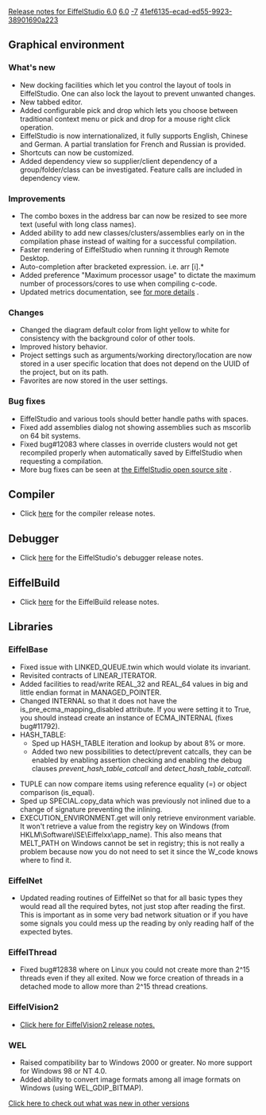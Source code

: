 [[Property:title|Release notes for EiffelStudio 6.0]]
[[Property:link_title|6.0]]
[[Property:weight|-7]]
[[Property:uuid|41ef6135-ecad-ed55-9923-38901690a223]]
==Graphical environment==

===What's new===
* New docking facilities which let you control the layout of tools in EiffelStudio. One can also lock the layout to prevent unwanted changes.
* New tabbed editor.
* Added configurable pick and drop which lets you choose between traditional context menu or pick and drop for a mouse right click operation.
* EiffelStudio is now internationalized, it fully supports English, Chinese and German. A partial translation for French and Russian is provided.
* Shortcuts can now be customized.
* Added dependency view so supplier/client dependency of a group/folder/class can be investigated. Feature calls are included in dependency view.

===Improvements===
* The combo boxes in the address bar can now be resized to see more text (useful with long class names).
* Added ability to add new classes/clusters/assemblies early on in the compilation phase instead of waiting for a successful compilation.
* Faster rendering of EiffelStudio when running it through Remote Desktop.
* Auto-completion after bracketed expression. i.e. arr [i].*
* Added preference "Maximum processor usage" to dictate the maximum number of processors/cores to use when compiling c-code.
* Updated metrics documentation, see [[Metrics tool|for more details]] .

===Changes===
* Changed the diagram default color from light yellow to white for consistency with the background color of other tools.
* Improved history behavior.
* Project settings such as arguments/working directory/location are now stored in a user specific location that does not depend on the UUID of the project, but on its path.
* Favorites are now stored in the user settings.

===Bug fixes===
* EiffelStudio and various tools should better handle paths with spaces.
* Fixed add assemblies dialog not showing assemblies such as mscorlib on 64 bit systems.
* Fixed bug#12083 where classes in override clusters would not get recompiled properly when automatically saved by EiffelStudio when requesting a compilation.
* More bug fixes can be seen at [http://dev.eiffel.com/EiffelStudio_6.0_Releases the EiffelStudio open source site] .

==Compiler==
* Click [[Major changes between ISE Eiffel 5.7 and ISE Eiffel 6.0|here]]  for the compiler release notes.

==Debugger==
* Click [[Release notes for EiffelStudio 6.0 related to the debugger|here]]  for the EiffelStudio's debugger release notes.

==EiffelBuild==
* Click [[EiffelBuild Version History|here]]  for the EiffelBuild release notes.

==Libraries==

===EiffelBase===
* Fixed issue with <eiffel>LINKED_QUEUE</eiffel>.<eiffel>twin</eiffel> which would violate its invariant.
* Revisited contracts of <eiffel>LINEAR_ITERATOR</eiffel>.
* Added facilities to read/write <eiffel>REAL_32</eiffel> and <eiffel>REAL_64</eiffel> values in big and little endian format in <eiffel>MANAGED_POINTER</eiffel>.
* Changed <eiffel>INTERNAL</eiffel> so that it does not have the <eiffel>is_pre_ecma_mapping_disabled</eiffel> attribute. If you were setting it to True, you should instead create an instance of <eiffel>ECMA_INTERNAL</eiffel> (fixes bug#11792).
* <eiffel>HASH_TABLE</eiffel>: 
** Sped up <eiffel>HASH_TABLE</eiffel> iteration and lookup by about 8% or more.
** Added two new possibilities to detect/prevent catcalls, they can be enabled by enabling assertion checking and enabling the debug clauses ''prevent_hash_table_catcall'' and ''detect_hash_table_catcall''.

* <eiffel>TUPLE</eiffel> can now compare items using reference equality (=) or object comparison (<eiffel>is_equal</eiffel>).
* Sped up <eiffel>SPECIAL</eiffel>.<eiffel>copy_data</eiffel> which was previously not inlined due to a change of signature preventing the inlining.
* <eiffel>EXECUTION_ENVIRONMENT</eiffel>.<eiffel>get</eiffel> will only retrieve environment variable. It won't retrieve a value from the registry key on Windows (from HKLM\Software\ISE\Eiffelxx\app_name). This also means that MELT_PATH on Windows cannot be set in registry; this is not really a problem because now you do not need to set it since the W_code knows where to find it.

===EiffelNet===
* Updated reading routines of EiffelNet so that for all basic types they would read all the required bytes, not just stop after reading the first. This is important as in some very bad network situation or if you have some signals you could mess up the reading by only reading half of the expected bytes.

===EiffelThread===
* Fixed bug#12838 where on Linux you could not create more than 2^15 threads even if they all exited. Now we force creation of threads in a detached mode to allow more than 2^15 thread creations.

===EiffelVision2===
* [[Revisions and Bug Fixes|Click here for EiffelVision2 release notes.]] 

===WEL===
* Raised compatibility bar to Windows 2000 or greater. No more support for Windows 98 or NT 4.0.
* Added ability to convert image formats among all image formats on Windows (using <eiffel>WEL_GDIP_BITMAP</eiffel>).

[[EiffelStudio release notes|Click here to check out what was new in other versions]]  




